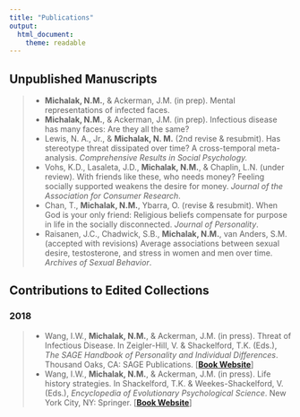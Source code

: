```yaml
---
title: "Publications"
output: 
  html_document: 
    theme: readable
---
```


## Unpublished Manuscripts
> * **Michalak, N.M.**, & Ackerman, J.M. (in prep). Mental representations of infected faces.
> * **Michalak, N.M.**, & Ackerman, J.M. (in prep). Infectious disease has many faces: Are they all the same?
> * Lewis, N. A., Jr., & **Michalak, N. M.** (2nd revise & resubmit). Has stereotype threat dissipated over time? A cross-temporal meta-analysis. *Comprehensive Results in Social Psychology.*
> * Vohs, K.D., Lasaleta, J.D., **Michalak, N.M.**, & Chaplin, L.N. (under review). With friends like these, who needs money? Feeling socially supported weakens the desire for money. *Journal of the Association for Consumer Research*.
> * Chan, T., **Michalak, N.M.**, Ybarra, O. (revise & resubmit). When God is your only friend: Religious beliefs compensate for purpose in life in the socially disconnected. *Journal of Personality*.
> * Raisanen, J.C., Chadwick, S.B., **Michalak, N.M.**, van Anders, S.M. (accepted with revisions) Average associations between sexual desire, testosterone, and stress in women and men over time. *Archives of Sexual Behavior*.

## Contributions to Edited Collections

### 2018
> * Wang, I.W., **Michalak, N.M.**, & Ackerman, J.M. (in press). Threat of Infectious Disease. In Zeigler-Hill, V. & Shackelford, T.K. (Eds.), *The SAGE Handbook of Personality and Individual Differences*. Thousand Oaks, CA: SAGE Publications. [[**Book Website**](https://us.sagepub.com/en-us/nam/the-sage-handbook-of-personality-and-individual-differences/book249310)]
> * Wang, I.W., **Michalak, N.M.**, & Ackerman, J.M. (in press). Life history strategies. In Shackelford, T.K. & Weekes-Shackelford, V. (Eds.), *Encyclopedia of Evolutionary Psychological Science*. New York City, NY: Springer. [[**Book Website**](https://link.springer.com/referenceworkentry/10.1007/978-3-319-16999-6_1926-1)]